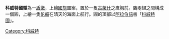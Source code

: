 {{Infobox coat of arms
|name             = 科威特国徽
|image            =Emblem of Kuwait.svg
|image_width      = 250
|middle           = Emblem of Kuwait (1956–1962).svg
|middle_width     = 220
|middle_caption   = 1956年-1962年使用的国徽
|lesser           = 
|lesser_width     = 
|lesser_caption   = 
|armiger          = [[科威特埃米尔|科威特埃米尔]]
|year_adopted     = 1962年
|crest            = 
|torse            = 
|shield           = 
|supporters       = 
|compartment      = 
|motto            = 
|orders           = 
|other_elements   = 
|earlier_versions = 
|use              = 
}}
'''科威特國徽'''為一[[盾徽|盾徽]]，上繪[[科威特國旗|國旗]]圖案，置於一隻[[古萊什|古萊什]]之鷹胸前。鷹兩翅之間構成一個圓，上繪一隻[[帆船|帆船]]在晴天的海面上航行。圓的頂部以[[阿拉伯語|阿拉伯語]]書「[[科威特國|科威特國]]」。

{{亚洲题目|国徽}}

[[Category:科威特|Category:科威特]]